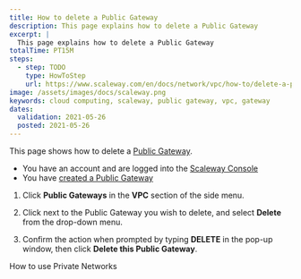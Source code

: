 ```yaml
---
title: How to delete a Public Gateway
description: This page explains how to delete a Public Gateway
excerpt: |
  This page explains how to delete a Public Gateway
totalTime: PT15M
steps:
  - step: TODO
    type: HowToStep
    url: https://www.scaleway.com/en/docs/network/vpc/how-to/delete-a-public-gateway
image: /assets/images/docs/scaleway.png
keywords: cloud computing, scaleway, public gateway, vpc, gateway
dates:
  validation: 2021-05-26
  posted: 2021-05-26
---
```


This page shows how to delete a [Public Gateway](/network/vpc/concepts#public-gateway).

<Message type="requirement">

  - You have an account and are logged into the [Scaleway Console](https://console.scaleway.com)
  - You have [created a Public Gateway](/network/vpc/how-to/create-a-public-gateway/)

</Message>

1. Click **Public Gateways** in the **VPC** section of the side menu.
   
2. Click <Icon name="more" /> next to the Public Gateway you wish to delete, and select **Delete** from the drop-down menu.

  <Lightbox src="scaleway-delete-gw.png" alt="" />

3. Confirm the action when prompted by typing **DELETE** in the pop-up window, then click **Delete this Public Gateway**.

<Navigation title="See Also">
  <PreviousButton to="/network/vpc/how-to/use-private-networks/">How to use Private Networks</PreviousButton>
</Navigation>
